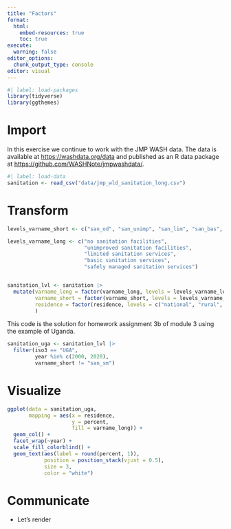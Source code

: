 ```yaml
---
title: "Factors"
format:
  html:
    embed-resources: true
    toc: true
execute:
  warning: false
editor_options: 
  chunk_output_type: console
editor: visual
---
```


```r
#| label: load-packages
library(tidyverse)
library(ggthemes)
```

# Import

In this exercise we continue to work with the JMP WASH data. The data is available at <https://washdata.org/data> and published as an R data package at <https://github.com/WASHNote/jmpwashdata/>.

```r
#| label: load-data
sanitation <- read_csv("data/jmp_wld_sanitation_long.csv") 
```

# Transform

```r

levels_varname_short <- c("san_od", "san_unimp", "san_lim", "san_bas", "san_sm")

levels_varname_long <- c("no sanitation facilities", 
                         "unimproved sanitation facilities", 
                         "limited sanitation services", 
                         "basic sanitation services", 
                         "safely managed sanitation services")


sanitation_lvl <- sanitation |> 
  mutate(varname_long = factor(varname_long, levels = levels_varname_long),
         varname_short = factor(varname_short, levels = levels_varname_short),
         residence = factor(residence, levels = c("national", "rural", "urban"))
         ) 
```

This code is the solution for homework assignment 3b of module 3 using the example of Uganda.

```r
sanitation_uga <- sanitation_lvl |> 
  filter(iso3 == "UGA",
         year %in% c(2000, 2020),
         varname_short != "san_sm")

```

# Visualize

```r

ggplot(data = sanitation_uga,
       mapping = aes(x = residence, 
                     y = percent, 
                     fill = varname_long)) +
  geom_col() +
  facet_wrap(~year) +
  scale_fill_colorblind() +
  geom_text(aes(label = round(percent, 1)), 
            position = position_stack(vjust = 0.5),
            size = 3,
            color = "white") 

```

# Communicate

-   Let's render

